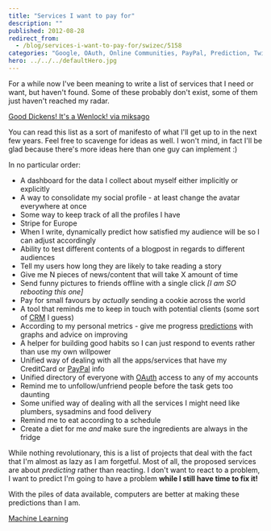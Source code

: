 ```yaml
---
title: "Services I want to pay for"
description: ""
published: 2012-08-28
redirect_from:
  - /blog/services-i-want-to-pay-for/swizec/5158
categories: "Google, OAuth, Online Communities, PayPal, Prediction, Twitter, Uncategorized"
hero: ../../../defaultHero.jpg
---
```


For a while now I've been meaning to write a list of services that I need or want, but haven't found. Some of these probably don't exist, some of them just haven't reached my radar.

[Good Dickens! It's a Wenlock! via miksago](https://distilleryimage11.s3.amazonaws.com/1ae7a724f0c211e1b55e22000a1e9610_6.jpg)

You can read this list as a sort of manifesto of what I'll get up to in the next few years. Feel free to scavenge for ideas as well. I won't mind, in fact I'll be glad because there's more ideas here than one guy can implement :)

In no particular order:

- A dashboard for the data I collect about myself either implicitly or explicitly
- A way to consolidate my social profile - at least change the avatar everywhere at once
- Some way to keep track of all the profiles I have
- Stripe for Europe
- When I write, dynamically predict how satisfied my audience will be so I can adjust accordingly
- Ability to test different contents of a blogpost in regards to different audiences
- Tell my users how long they are likely to take reading a story
- Give me N pieces of news/content that will take X amount of time
- Send funny pictures to friends offline with a single click _\[I am SO rebooting this one]_
- Pay for small favours by _actually_ sending a cookie across the world
- A tool that reminds me to keep in touch with potential clients (some sort of [CRM](http://en.wikipedia.org/wiki/Customer_relationship_management) I guess)
- According to my personal metrics - give me progress [predictions](http://en.wikipedia.org/wiki/Prediction) with graphs and advice on improving
- A helper for building good habits so I can just respond to events rather than use my own willpower
- Unified way of dealing with all the apps/services that have my CreditCard or [PayPal](http://paypal.com) info
- Unified directory of everyone with [OAuth](http://oauth.net) access to any of my accounts
- Remind me to unfollow/unfriend people before the task gets too daunting
- Some unified way of dealing with all the services I might need like plumbers, sysadmins and food delivery
- Remind me to eat according to a schedule
- Create a diet for me _and_ make sure the ingredients are always in the fridge

While nothing revolutionary, this is a list of projects that deal with the fact that I'm almost as lazy as I am forgetful. Most of all, the proposed services are about _predicting_ rather than reacting. I don't want to react to a problem, I want to predict I'm going to have a problem **while I still have time to fix it!**

With the piles of data available, computers are better at making these predictions than I am.

[Machine Learning](./img/wp-content-uploads-2012-05-machinelearning.gif)
